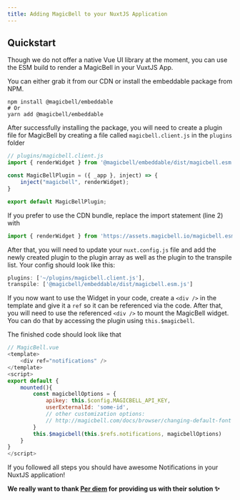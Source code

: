 ```yaml
---
title: Adding MagicBell to your NuxtJS Application
---
```


## Quickstart

Though we do not offer a native Vue UI library at the moment, you can use
the ESM build to render a MagicBell in your VuxtJS App.

You can either grab it from our CDN or install the embeddable package from NPM.

```shell hideHeader
npm install @magicbell/embeddable
# Or
yarn add @magicbell/embeddable
```

After successfully installing the package, you will need to create a plugin file for MagicBell by creating a file called `magicbell.client.js` in the `plugins` folder

```js
// plugins/magicbell.client.js
import { renderWidget } from '@magicbell/embeddable/dist/magicbell.esm.js';

const MagicBellPlugin = ({ _app }, inject) => {
    inject("magicbell", renderWidget);
}

export default MagicBellPlugin;
```

If you prefer to use the CDN bundle, replace the import statement (line 2) with

```javascript
import { renderWidget } from 'https://assets.magicbell.io/magicbell.esm.js';
```

After that, you will need to update your `nuxt.config.js` file and add the newly created plugin to the plugin array as well as the plugin to the transpile list. Your config should look like this:

```js
plugins: ['~/plugins/magicbell.client.js'],
transpile: ['@magicbell/embeddable/dist/magicbell.esm.js']
```


If you now want to use the Widget in your code, create a `<div />` in the template and give it a `ref` so it can be referenced via the code. 
After that, you will need to use the referenced `<div />` to mount the MagicBell widget. You can do that by accessing the plugin using `this.$magicbell`. 

The finished code should look like that


```javascript title=Vue
// MagicBell.vue
<template>
    <div ref="notifications" />
</template>
<script>
export default {
    mounted(){
        const magicbellOptions = {
            apikey: this.$config.MAGICBELL_API_KEY,
            userExternalId: 'some-id',
            // other customization options: 
            // http://magicbell.com/docs/browser/changing-default-font
        }
        this.$magicbell(this.$refs.notifications, magicbellOptions)
    }
}
</script>
```

If you followed all steps you should have awesome Notifications in your NuxtJS application!

**We really want to thank [Per diem](https://www.tryperdiem.com/) for providing us with their solution ✨**